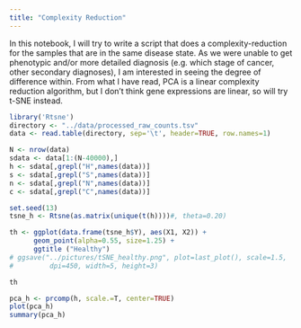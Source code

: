 ```yaml
---
title: "Complexity Reduction"
---
```


In this notebook, I will try to write a script that does a complexity-reduction for the samples that are in the same disease state. As we were unable to get phenotypic and/or more detailed diagnosis (e.g. which stage of cancer, other secondary diagnoses), I am interested in seeing the degree of difference within. 
From what I have read, PCA is a linear complexity reduction algorithm, but I don't think gene expressions are linear, so will try t-SNE instead.

```r
library('Rtsne')
directory <- "../data/processed_raw_counts.tsv"
data <- read.table(directory, sep='\t', header=TRUE, row.names=1)
```

```r
N <- nrow(data)
sdata <- data[1:(N-40000),]
h <- sdata[,grepl("H",names(data))]
s <- sdata[,grepl("S",names(data))]
n <- sdata[,grepl("N",names(data))]
c <- sdata[,grepl("C",names(data))]
```

```r
set.seed(13)
tsne_h <- Rtsne(as.matrix(unique(t(h))))#, theta=0.20)

th <- ggplot(data.frame(tsne_h$Y), aes(X1, X2)) + 
      geom_point(alpha=0.55, size=1.25) +
      ggtitle ("Healthy")
# ggsave("../pictures/tSNE_healthy.png", plot=last_plot(), scale=1.5,
#         dpi=450, width=5, height=3)

th
```

```r
pca_h <- prcomp(h, scale.=T, center=TRUE)
plot(pca_h)
summary(pca_h)
```